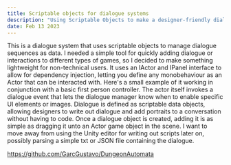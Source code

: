 ---
title: Scriptable objects for dialogue systems
description: "Using Scriptable Objects to make a designer-friendly dialogue system."
date: Feb 13 2023
---

This is a dialogue system that uses scriptable objects to manage dialogue sequences as data. I needed a simple tool for quickly adding dialogue or interactions to different types of games, so I decided to make something lightweight for non-technical users. 
It uses an IActor and IPanel interface to allow for dependency injection, letting you define any monobehaviour as an Actor that can be interacted with. 
Here's a small example of it working in conjunction with a basic first person controller. The actor itself invokes a dialogue event that lets the dialogue manager know when to enable specific UI elements or images.
Dialogue is defined as scriptable data objects, allowing designers to write out dialogue and add portraits to a conversation without having to code. 
Once a dialogue object is created, adding it is as simple as dragging it unto an Actor game object in the scene.
I want to move away from using the Unity editor for writing out scripts later on, possibly parsing a simple txt or JSON file containing the dialogue.

https://github.com/GarcGustavo/DungeonAutomata
